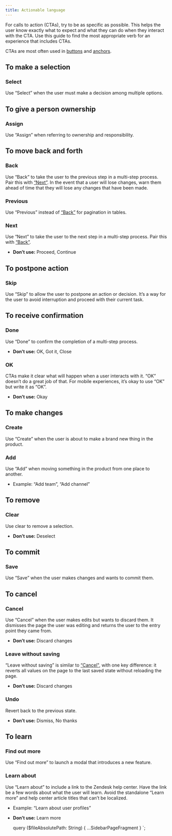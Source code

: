 ```yaml
---
title: Actionable language
---
```


For calls to action (CTAs), try to be as specific as possible.
This helps the user know exactly what to expect and what they can
do when they interact with the CTA. Use this guide to find the most
appropriate verb for an experience that includes CTAs.

CTAs are most often used in [buttons](/components/button) and [anchors](/components/anchor).

## To make a selection

### Select

Use “Select” when the user must make a decision among multiple options.

## To give a person ownership

### Assign

Use “Assign” when referring to ownership and responsibility.

## To move back and forth

### Back

Use “Back” to take the user to the previous step in a multi-step process.
Pair this with [“Next”](#next). In the event that a user will lose changes,
warn them ahead of time that they will lose any changes that have been made.

### Previous

Use “Previous” instead of [“Back”](#back) for pagination in tables.

### Next

Use “Next” to take the user to the next step in a multi-step process.
Pair this with [“Back”](#back).

- **Don’t use:** Proceed, Continue

## To postpone action

### Skip

Use “Skip” to allow the user to postpone an action or decision.
It’s a way for the user to avoid interruption and proceed with their current task.

## To receive confirmation

### Done

Use “Done” to confirm the completion of a multi-step process.

- **Don’t use:** OK, Got it, Close

### OK

CTAs make it clear what will happen when a user interacts with it.
“OK” doesn’t do a great job of that. For mobile experiences,
it’s okay to use “OK” but write it as “OK”.

- **Don’t use:** Okay

## To make changes

### Create

Use “Create” when the user is about to make a brand new thing in the product.

### Add

Use “Add” when moving something in the product from one place to another.

- Example: “Add team”, “Add channel”

## To remove

### Clear

Use clear to remove a selection.

- **Don’t use:** Deselect

## To commit

### Save

Use “Save” when the user makes changes and wants to commit them.

## To cancel

### Cancel

Use “Cancel” when the user makes edits but wants to discard them. It dismisses
the page the user was editing and returns the user to the entry point they came from.

- **Don’t use:** Discard changes

### Leave without saving

“Leave without saving” is similar to [“Cancel"](#cancel), with one key difference: it
reverts all values on the page to the last saved state without reloading the page.

- **Don’t use:** Discard changes

### Undo

Revert back to the previous state.

- **Don’t use:** Dismiss, No thanks

## To learn

### Find out more

Use “Find out more” to launch a modal that introduces a new feature.

### Learn about

Use “Learn about” to include a link to the Zendesk help center.
Have the link be a few words about what the user will learn.
Avoid the standalone “Learn more” and help center article titles
that can’t be localized.

- Example: “Learn about user profiles”
- **Don’t use:** Learn more


  query ($fileAbsolutePath: String) {
    ...SidebarPageFragment
  }
`;
